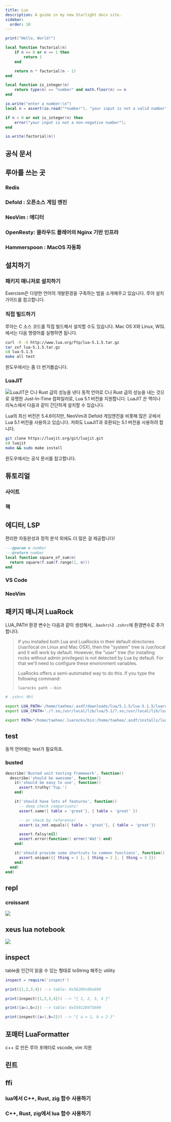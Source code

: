 ```yaml
---
title: Lua
description: A guide in my new Starlight docs site.
sidebar:
  order: 10
---
```



<div class="not-content">
  <YouTube id="https://youtu.be/jUuqBZwwkQw" />
</div>

```lua
print("Hello, World!")
```

```lua
local function factorial(n)
    if n == 0 or n == 1 then
        return 1
    end

    return n * factorial(n - 1)
end

local function is_integer(n)
    return type(n) == "number" and math.floor(n) == n
end

io.write("enter a number:\n")
local n = assert(io.read("*number"), "your input is not a valid number")

if n < 0 or not is_integer(n) then
    error("your input is not a non-negative number");
end

io.write(factorial(n))
```

## 공식 문서

<LinkCard
  title="Lua: Getting started"
  description="Welcome! Lua is a powerful and fast programming language that is easy to learn and use and to embed into your application."
  href="https://www.lua.org/"
/>
## 루아를 쓰는 곳

### Redis

<LinkCard
  title="Scripting with Lua | Redis"
  description="Redis lets users upload and execute Lua scripts on the server."
  href="https://redis.io/docs/interact/programmability/eval-intro/"
/>

### Defold : 오픈소스 게임 엔진

<LinkCard
  title="Lua programming in Defold"
  description="The Defold engine has the Lua language embedded for scripting."
  href="https://defold.com/manuals/lua/"
/>

### NeoVim : 에디터

<LinkCard
  title="Lua - Neovim docs"
  description="The Lua 5.1 script engine is builtin and always available."
  href="https://neovim.io/doc/user/lua.html"
/>
<LinkCard
  title="네오빔에서 루아 사용하기"
  description="개발 언어로 네오빔에 통합된 루아는 네오빔의 주요한 특징 중 하나로 자리잡고 있습니다. 하지만 루아로 플러그인을 작성하는 방법에 대한 자료는 빔스크립트에 비해 많지 않습니다. 그래서 사람들이 더 쉽게 시작할 수 있도록 기본적인 정보를 제공하려고 합니다."
  href="https://github.com/krapjost/nvim-lua-guide-kr"
/>

### OpenResty: 클라우드 플레어의 Nginx 기반 인프라

<LinkCard
  title="OpenResty®"
  description="penResty® is a full-fledged web platform that integrates our enhanced version of the Nginx core, our enhanced version of LuaJIT, many carefully written Lua libraries, lots of high quality 3rd-party Nginx modules,"
  href="https://openresty.org/en/"
/>

### Hammerspoon : MacOS 자동화

<LinkCard
  title="Hammerspoon"
  description="This is a tool for powerful automation of macOS. At its core, Hammerspoon is just a bridge between the operating system and a Lua scripting engine. "
  href="https://www.hammerspoon.org/"
/>

## 설치하기

### 패키지 매니저로 설치하기

Exercism은 다양한 언어의 개발환경을 구축하는 법을 소개해주고 있습니다. 루아 설치 가이드를 참고합니다.

<LinkCard
  title="Exercism : Installing Lua locally"
  description="Learn how to install Lua locally to solve Exercism's exercises on your own machine"
  href="https://exercism.org/docs/tracks/lua/installation"
/>

### 직접 빌드하기

루아는 C 소스 코드를 직접 빌드해서 설치할 수도 있습니다. Mac OS X와 Linux, WSL에서는 다음 명령어를 실행하면 됩니다.

```sh
curl -R -O http://www.lua.org/ftp/lua-5.1.5.tar.gz
tar zxf lua-5.1.5.tar.gz
cd lua-5.1.5
make all test
```

윈도우에서는 좀 더 번거롭습니다.

<LinkCard
  title="Building Lua In Windows For Newbies"
  description="This is a step-by-step tutorial to get up and running with Lua on Microsoft Windows systems by downloading and compiling the sources using only free tools or tools already present on any Windows installation."
  href="http://lua-users.org/wiki/BuildingLuaInWindowsForNewbies"
/>

### LuaJIT

![LuaJIT은 C나 Rust 급의 성능을 낸다](https://luascript-blog-assets.s3.eu-west-2.amazonaws.com/benchmarks.svg)
동적 언어로 C나 Rust 급의 성능을 내는 것으로 유명한 Just-In-Time 컴파일러로, Lua 5.1 버전을 지원합니다. LuaJIT 은 맥이나 리눅스에서 다음과 같이 간단하게 설치할 수 있습니다.

Lua의 최신 버전은 5.4.6이지만, NeoVim과 Defold 게임엔진을 비롯해 많은 곳에서 Lua 5.1 버전을 사용하고 있습니다. 저희도 LuaJIT과 호환되는 5.1 버전을 사용하려 합니다.

```sh
git clone https://luajit.org/git/luajit.git
cd luajit
make && sudo make install
```

윈도우에서는 공식 문서를 참고합니다.

<LinkCard
  title="LuaJIT Installation : Windows Systems"
  description="Either install one of the open source SDKs (MinGW or Cygwin), which come with a modified GCC plus the required development headers. Or install Microsoft's Visual Studio (MSVC)."
  href="https://luajit.org/install.html#windows"
/>

## 튜토리얼

### 사이트

<LinkCard
  title="Learn Lua in 15 Minutes (한국어판)"
  description="-- 대시 두 개는 한 줄짜리 주석을 의미합니다."
  href="https://learnxinyminutes.com/docs/ko-kr/lua-kr/"
/>

<LinkCard
  title="Exercism Lua 트랙"
  description="Lua (pronounced LOO-ah, which means Moon in Portuguese) is a simple yet powerful, lightweight, fast, portable and embeddable scripting language. "
  href="https://exercism.org/tracks/lua"
/>

### 책

<LinkCard
  title="Programming in Lua (first edition)"
  description="This is the online version of the first edition of the book Programming in Lua, a detailed and authoritative introduction to all aspects of Lua programming written by Lua's chief architect. The first edition was aimed at Lua 5.0."
  href="https://www.lua.org/pil/contents.html"
/>

<LinkCard
  title="Lua 5.1 Reference Manual"
  description="The reference manual is the official definition of the Lua language. For a complete introduction to Lua programming, see the book Programming in Lua."
  href="http://www.lua.org/manual/5.1/"
/>

## 에디터, LSP

편리한 자동완성과 정적 분석 외에도 더 많은 걸 제공합니다!

<LinkCard
  title="Lua Language Server - Annotations"
  description="The language server does its best to infer types through contextual analysis, however, sometimes manual documentation is necessary to improve completion and signature information. It does this through LuaCATS (Lua Comment And Type System) annotations, which are based off of EmmyLua annotations ."
  href="https://luals.github.io/wiki/annotations/"
/>

```lua
---@param n number
---@return number
local function square_of_sum(n)
  return square(f.sum(f.range(1, n)))
end
```

### VS Code

<LinkCard
  title="Lua: Visual Studio Marketplace"
  description="Lua development just got a whole lot better 🧠"
  href="https://marketplace.visualstudio.com/items?itemName=sumneko.lua"
/>

### NeoVim

## 패키지 매니저 LuaRock

<LinkCard
  title="LuaRock - Quick Start"
  description="If you're just getting started with LuaRocks, these are things you probably want to read first:"
  href="https://github.com/luarocks/luarocks/wiki/Documentation#user-content-Quick_start"
/>

LUA_PATH 환경 변수는 다음과 같이 생성해서, `.bashrc`나 `.zshrc`에 환경변수로 추가합니다.

> If you installed both Lua and LuaRocks in their default directories (/usr/local on Linux and Mac OSX), then the "system" tree is /usr/local and it will work by default. However, the "user" tree (for installing rocks without admin privileges) is not detected by Lua by default. For that we'll need to configure these environment variables.
>
> LuaRocks offers a semi-automated way to do this. If you type the following command:
>
> `luarocks path --bin`

```sh
# .zshrc 예시

export LUA_PATH='/home/taehee/.asdf/downloads/lua/5.1.5/lua-5.1.5/luarocks-3.9.2/src/?.lua;./?.lua;/usr/local/share/lua/5.1/?.lua;/usr/local/share/lua/5.1/?/init.lua;/usr/local/lib/lua/5.1/?.lua;/usr/local/lib/lua/5.1/?/init.lua;;/home/taehee/.luarocks/share/lua/5.1/?.lua;/home/taehee/.luarocks/share/lua/5.1/?/init.lua;/home/taehee/.asdf/installs/lua/5.1.5/luarocks/share/lua/5.1/?.lua;/home/taehee/.asdf/installs/lua/5.1.5/luarocks/share/lua/5.1/?/init.lua'
export LUA_CPATH='./?.so;/usr/local/lib/lua/5.1/?.so;/usr/local/lib/lua/5.1/loadall.so;/home/taehee/.luarocks/lib/lua/5.1/?.so;/home/taehee/.asdf/installs/lua/5.1.5/luarocks/lib/lua/5.1/?.so'

export PATH="/home/taehee/.luarocks/bin:/home/taehee/.asdf/installs/lua/5.1.5/bin:/home/taehee/.asdf/installs/lua/5.1.5/luarocks/bin:$PATH"
```

## test

동적 언어에는 test가 필요하죠.

### busted

<LinkCard
  title="GitHub - lunarmodules/busted"
  description="Elegant Lua unit testing."
  href="https://github.com/lunarmodules/busted"
/>

```lua
describe('Busted unit testing framework', function()
  describe('should be awesome', function()
    it('should be easy to use', function()
      assert.truthy('Yup.')
    end)

    it('should have lots of features', function()
      -- deep check comparisons!
      assert.same({ table = 'great'}, { table = 'great' })

      -- or check by reference!
      assert.is_not.equals({ table = 'great'}, { table = 'great'})

      assert.falsy(nil)
      assert.error(function() error('Wat') end)
    end)

    it('should provide some shortcuts to common functions', function()
      assert.unique({{ thing = 1 }, { thing = 2 }, { thing = 3 }})
    end)
  end)
end)
```

## repl

### croissant

<LinkCard
  title="GitHub - giann/croissant"
  description="🥐 A Lua REPL and debugger."
  href="https://github.com/giann/croissant"
/>

![](https://github.com/giann/croissant/raw/master/assets/repl.gif)

## xeus lua notebook

<LinkCard
  title="GitHub - jupyter-xeus/xeus-lua"
  description="Jupyter kernel for the Lua programming language"
  href="https://github.com/jupyter-xeus/xeus-lua"
/>

![](https://github.com/jupyter-xeus/xeus-lua/raw/main/docs/source/execute.gif)

## inspect

table을 인간이 읽을 수 있는 형태로 toString 해주는 utility

<LinkCard
  title="GitHub - kikito/inspect.lua"
  description="Human-readable representation of Lua tables"
  href="https://github.com/kikito/inspect.lua"
/>

```lua
inspect = require('inspect')

print({1,2,3,4}) --> table: 0x56209c00a690

print(inspect({1,2,3,4})) --> "{ 1, 2, 3, 4 }"

print({a=1,b=2}) --> table: 0x55912b975690

print(inspect({a=1,b=2})) --> "{ a = 1, b = 2 }"
```

## 포매터 LuaFormatter

<LinkCard
  title="GitHub - Koihik/LuaFormatter"
  description="Reformats your Lua source code."
  href="https://github.com/Koihik/LuaFormatter"
/>

c++ 로 만든 루아 포매터로 vscode, vim 지원

## 린트

<LinkCard
  title="GitHub - mpeterv/luacheck"
  description="A tool for linting and static analysis of Lua code."
  href="https://github.com/mpeterv/luacheck"
/>

## ffi

### lua에서 C++, Rust, zig 함수 사용하기

### C++, Rust, zig에서 lua 함수 사용하기
